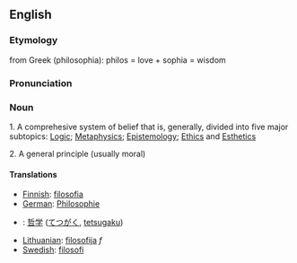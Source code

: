 ==English==
=== Etymology ===

from Greek (philosophia): philos = love + sophia = wisdom

=== Pronunciation ===


=== Noun ===

1.  A comprehesive system of belief that is, generally, divided into five major subtopics:  [[Logic]]; [[Metaphysics]]; [[Epistemology]]; [[Ethics]] and [[Esthetics]]

2. A general principle (usually moral)

==== Translations ====

*[[Finnish]]: [[filosofia]]
*[[German]]: [[Philosophie]]
*{{ja}}: [[哲学]] ([[てつがく]], [[tetsugaku]])
*[[Lithuanian]]: [[filosofija]] ''f''
*[[Swedish]]: [[filosofi]]